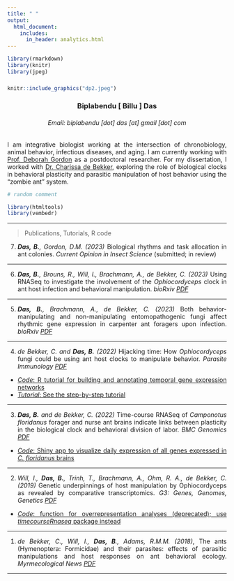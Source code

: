 ```yaml
---
title: " "
output: 
  html_document:
    includes:
      in_header: analytics.html
---
```



```r
library(rmarkdown)
library(knitr)
library(jpeg)
```

###
###

```r
knitr::include_graphics("dp2.jpeg")
```

<h3 style="text-align: center;" markdown="1">Biplabendu [ Billu ] Das</h3>     

<h6 style="text-align: center;" markdown="1">Email: biplabendu [dot] das [at] gmail [dot] com</h6>     
       
### 

I am integrative biologist working at the intersection of chronobiology, animal behavior, infectious diseases, and aging. I am currently working with [Prof. Deborah Gordon](http://web.stanford.edu/~dmgordon/index.html) as a postdoctoral researcher. For my dissertation, I worked with [Dr. Charissa de Bekker](http://sciences.ucf.edu/biology/debekkerlab/), exploring the role of biological clocks in behavioral plasticity and parasitic manipulation of host behavior using the "zombie ant" system. 


<style>
body {text-align: justify}
</style>

<script type='text/javascript' src='https://d1bxh8uas1mnw7.cloudfront.net/assets/embed.js'></script>

```r
# random comment

library(htmltools)
library(vembedr)

```

----------------------------------

> Publications, Tutorials, R code

7. _**Das, B.**, Gordon, D.M. (2023)_ Biological rhythms and task allocation in ant colonies. _Current Opinion in Insect Science_ (submitted; in review)

----------------------------------

6. _**Das, B.**, Brouns, R., Will, I., Brachmann, A., de Bekker, C. (2023)_ Using RNASeq to investigate the involvement of the _Ophiocordyceps_ clock in ant host infection and behavioral manipulation. _bioRxiv_ [*PDF*](https://www.biorxiv.org/content/10.1101/2023.01.20.524843v2.abstract)
<div class='altmetric-embed' data-badge-popover="right" data-badge-type='medium-bar' data-doi="10.1101/2023.01.20.524843"></div>

----------------------------------

5. _**Das, B.**, Brachmann, A., de Bekker, C. (2023)_ Both behavior-manipulating and non-manipulating entomopathogenic fungi affect rhythmic gene expression in carpenter ant foragers upon infection. _bioRxiv_ [*PDF*](https://www.biorxiv.org/content/10.1101/2023.01.19.524837v2.abstract)
<div class='altmetric-embed' data-badge-popover="right" data-badge-type='medium-bar' data-doi="10.1101/2023.01.19.524837"></div>

----------------------------------

4. _de Bekker, C. and **Das, B.** (2022)_ Hijacking time: How _Ophiocordyceps_ fungi could be using ant host clocks to manipulate behavior. _Parasite Immunology_ [*PDF*](https://doi.org/10.1111/pim.12909)
<div class='altmetric-embed' data-badge-popover="right" data-badge-type='medium-bar' data-doi="10.1111/pim.12909"></div>

- [*Code*: R tutorial for building and annotating temporal gene expression networks](https://github.com/biplabendu/deBekker_and_Das_2021/blob/master/scripts/methods_tutorial_wgcna_cflo_ophio_22Oct21.Rmd)
- [*Tutorial*: See the step-by-step tutorial](https://github.com/biplabendu/deBekker_and_Das_2021/blob/master/manuscript/pim12909-sup-0001-supinfo.pdf)

----------------------------------

3. _**Das, B.** and de Bekker, C. (2022)_ Time-course RNASeq of _Camponotus floridanus_ forager and nurse
ant brains indicate links between plasticity in the biological clock and behavioral division of labor. _BMC Genomics_ [*PDF*](https://rdcu.be/cHq80)  
<div class='altmetric-embed' data-badge-popover="right" data-badge-type='medium-bar' data-doi="10.1186/s12864-021-08282-x"></div>
    
- [*Code*: Shiny app to visualize daily expression of all genes expressed in *C. floridanus* brains](https://biplabendu.shinyapps.io/CFlo_Daily_Gene_Expression/)

----------------------------------

2. _Will, I., **Das, B.**, Trinh, T., Brachmann, A., Ohm, R. A., de Bekker, C. (2019)_ Genetic underpinnings of host manipulation by Ophiocordyceps as revealed by comparative transcriptomics. _G3: Genes, Genomes, Genetics_ [*PDF*](https://academic.oup.com/g3journal/article/10/7/2275/6026297)  
<div class='altmetric-embed' data-badge-popover="right" data-badge-type='medium-bar' data-doi="10.1534/g3.120.401290"></div>
    
- [*Code*: function for overrepresentation analyses (deprecated); use _timecourseRnaseq_ package instead](https://github.com/biplabendu/Will_et_al_2020)

----------------------------------

1. _de Bekker, C., Will, I., **Das, B**., Adams, R.M.M. (2018)_, The ants (Hymenoptera: Formicidae) and their parasites: effects of parasitic manipulations and host responses on ant behavioral ecology. _Myrmecological News_ [*PDF*](https://myrmecologicalnews.org/cms/index.php?option=com_content&view=category&id=1528&Itemid=425)

----------------------------------

